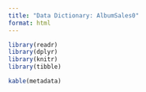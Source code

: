 ```yaml
---
title: "Data Dictionary: AlbumSales0"
format: html
---
```


```r
library(readr)
library(dplyr)
library(knitr)
library(tibble)
```

```r

kable(metadata)
```
